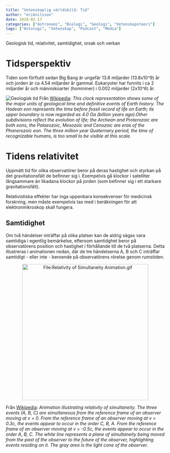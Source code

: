 ```yaml
---
title: "Vetenskaplig världsbild: Tid"
author: "eriknilsson"
date: 2018-02-17
categories: ["Astronomi", "Biologi", "Geologi", "Vetenskapsteori"]
tags: ["Ontologi", "Vetenskap", "Podcast", "Media"]
---
```


Geologisk tid, relativitet, samtidighet, orsak och verkan

# Tidsperspektiv

Tiden som förflutit sedan Big Bang är ungefär 13.8 miljarder (13.8x10^9) år och jorden är ca 4.54 miljarder år gammal. Eukaryoter har funnits i ca 2 miljarder år och människoarter (homininer) i 0.002 miljarder (2x10^6) år.

![Geologisk tid](/media/geologictime.png)
Från [Wikipedia](https://en.wikipedia.org/wiki/Geologic_time_scale): _This clock representation shows some of the major units of geological time and definitive events of Earth history. The Hadean eon represents the time before fossil record of life on Earth; its upper boundary is now regarded as 4.0 Ga (billion years ago).Other subdivisions reflect the evolution of life; the Archean and Proterozoic are both eons, the Palaeozoic, Mesozoic and Cenozoic are eras of the Phanerozoic eon. The three million year Quaternary period, the time of recognizable humans, is too small to be visible at this scale._


# Tidens relativitet

Uppmätt tid för olika observatörer beror på deras hastighet och styrkan på det gravitationsfält de befinner sig i. Exempelvis gå klockor i satelliter långsammare än likadana klockor på jorden (som befinner sig i ett starkare gravitationsfält).

Relativistiska effekter har inga uppenbara konsekvenser för medicinsk forskning, men måste exempelvis tas med i beräkningen för att elektronmikroskop skall fungera.

##  Samtidighet

Om två händelser inträffar på olika platser kan de aldrig sägas vara samtidiga i egentlig bemärkelse, eftersom samtidghet beror på observatörens position och hastighet i förhållande till de två platserna. Detta illustreras i animationen nedan, där de tre händelserna A, B och C inträffar samtidigt - eller inte - beroende på observatörens rörelse genom rumstiden.

<center>

<img alt="File:Relativity of Simultaneity Animation.gif" src="//upload.wikimedia.org/wikipedia/commons/7/78/Relativity_of_Simultaneity_Animation.gif" data-file-width="400" data-file-height="430" width="400" height="430">

</center>

Från [Wikipedia](https://en.wikipedia.org/wiki/Relativity_of_simultaneity): _Animation illustrating relativity of simultaneity. The three events (A, B, C) are simultaneous from the reference frame of an observer moving at v = 0. From the reference frame of an observer moving at v = 0.3c, the events appear to occur in the order C, B, A. From the reference frame of an observer moving at v = -0.5c, the events appear to occur in the order A, B, C. The white line represents a plane of simultaneity being moved from the past of the observer to the future of the observer, highlighting events residing on it. The gray area is the light cone of the observer._

